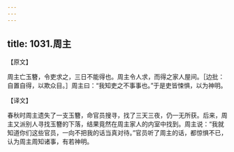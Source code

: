 ```yaml
---
---
---
```

title: 1031.周主
---



【原文】

周主亡玉簪，令吏求之，三日不能得也。周主令人求，而得之家人屋间。［边批：自置自得，以欺众目。］周主曰：“我知吏之不事事也。”于是吏皆悚惧，以为神明。

【译文】

春秋时周主遗失了一支玉簪，命官员搜寻，找了三天三夜，仍一无所获。后来，周主又派别人寻找玉簪的下落，结果竟然在周主家人的内室中找到。周主说：“我就知道你们这些官员，一向不把我的话当真对待。”官员听了周主的话，都惊惧不已，认为周主周知诸事，有若神明。